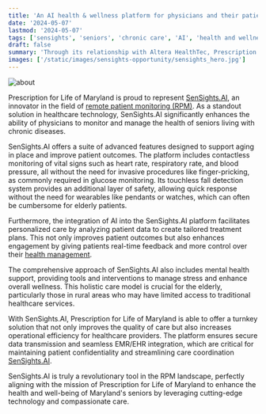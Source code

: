 ```yaml
---
title: 'An AI health & wellness platform for physicians and their patients'
date: '2024-05-07'
lastmod: '2024-05-07'
tags: ['sensights', 'seniors', 'chronic care', 'AI', 'health and wellness', 'remote patient monitoring']
draft: false
summary: 'Through its relationship with Altera HealthTec, Prescription for Life of Maryland is representing SenSights.AI, one of the most cutting edge remote patient monitoring solutions available.'
images: ['/static/images/sensights-opportunity/sensights_hero.jpg']
---
```


![about](/static/images/sensights-opportunity/sensights_opportunity.png)

Prescription for Life of Maryland is proud to represent [SenSights.AI](https://sensights.ai/), an innovator in the field of [remote patient monitoring (RPM)](https://sensights.ai/remote-patient-monitoring/). As a standout solution in healthcare technology, SenSights.AI significantly enhances the ability of physicians to monitor and manage the health of seniors living with chronic diseases.

SenSights.AI offers a suite of advanced features designed to support aging in place and improve patient outcomes. The platform includes contactless monitoring of vital signs such as heart rate, respiratory rate, and blood pressure, all without the need for invasive procedures like finger-pricking, as commonly required in glucose monitoring​​. Its touchless fall detection system provides an additional layer of safety, allowing quick response without the need for wearables like pendants or watches, which can often be cumbersome for elderly patients​​.

Furthermore, the integration of AI into the SenSights.AI platform facilitates personalized care by analyzing patient data to create tailored treatment plans. This not only improves patient outcomes but also enhances engagement by giving patients real-time feedback and more control over their [health management](https://sensights.ai/ai-in-rpm/)​.

The comprehensive approach of SenSights.AI also includes mental health support, providing tools and interventions to manage stress and enhance overall wellness. This holistic care model is crucial for the elderly, particularly those in rural areas who may have limited access to traditional healthcare services​​.

With SenSights.AI, Prescription for Life of Maryland is able to offer a turnkey solution that not only improves the quality of care but also increases operational efficiency for healthcare providers. The platform ensures secure data transmission and seamless EMR/EHR integration, which are critical for maintaining patient confidentiality and streamlining care coordination​ [SenSights.AI](https://sensights.ai/)​.

SenSights.AI is truly a revolutionary tool in the RPM landscape, perfectly aligning with the mission of Prescription for Life of Maryland to enhance the health and well-being of Maryland's seniors by leveraging cutting-edge technology and compassionate care.